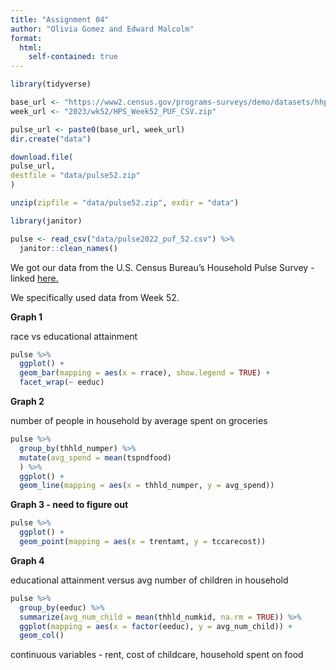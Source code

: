 ```yaml
---
title: "Assignment 04"
author: "Olivia Gomez and Edward Malcolm"
format:
  html:
    self-contained: true
---
```


```r
library(tidyverse)

base_url <- "https://www2.census.gov/programs-surveys/demo/datasets/hhp/"
week_url <- "2023/wk52/HPS_Week52_PUF_CSV.zip"

pulse_url <- paste0(base_url, week_url)
dir.create("data")

download.file(
pulse_url,
destfile = "data/pulse52.zip"
)

unzip(zipfile = "data/pulse52.zip", exdir = "data")

library(janitor)

pulse <- read_csv("data/pulse2022_puf_52.csv") %>%
  janitor::clean_names()


```

We got our data from the U.S. Census Bureau's Household Pulse Survey - linked [here.](https://www2.census.gov/programs-surveys/demo/datasets/hhp/)

We specifically used data from Week 52.

**Graph 1**

race vs educational attainment

```r
pulse %>%
  ggplot() +
  geom_bar(mapping = aes(x = rrace), show.legend = TRUE) +
  facet_wrap(~ eeduc)
```

**Graph 2**

number of people in household by average spent on groceries

```r
pulse %>%
  group_by(thhld_numper) %>%
  mutate(avg_spend = mean(tspndfood)
  ) %>%
  ggplot() +
  geom_line(mapping = aes(x = thhld_numper, y = avg_spend))

```

**Graph 3 - need to figure out**

```r
pulse %>%
  ggplot() +
  geom_point(mapping = aes(x = trentamt, y = tccarecost)) 


```

**Graph 4**

educational attainment versus avg number of children in household

```r

pulse %>%
  group_by(eeduc) %>%
  summarize(avg_num_child = mean(thhld_numkid, na.rm = TRUE)) %>%
  ggplot(mapping = aes(x = factor(eeduc), y = avg_num_child)) +
  geom_col()
```

continuous variables - rent, cost of childcare, household spent on food

